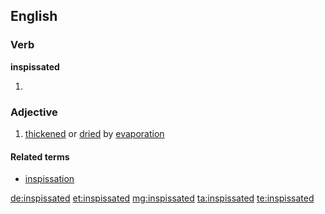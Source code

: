 ==English==

===Verb===
'''inspissated'''

# {{past of|inspissate}}

===Adjective===
{{en-adj}}

# [[thickened]] or [[dried]] by [[evaporation]]

====Related terms====
* [[inspissation]]

[[de:inspissated]]
[[et:inspissated]]
[[mg:inspissated]]
[[ta:inspissated]]
[[te:inspissated]]